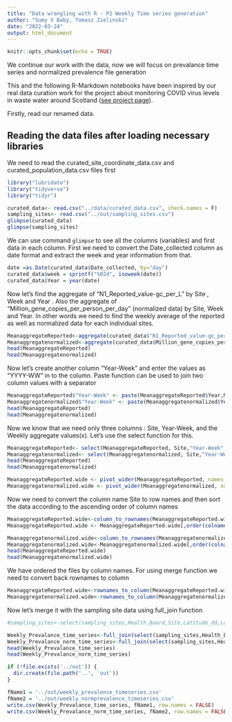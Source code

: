 ```yaml
---
title: "Data wrangling with R - P2 Weekly Time series generation"
author: "Sumy V Baby, Tomasz Zielinski"
date: "2022-03-24"
output: html_document
---
```


```r
knitr::opts_chunk$set(echo = TRUE)
```

We continue our work with the data, now we will focus on prevalance time series and normalized prevalence file generation

This and the following R-Markdown notebooks have been inspired by our real data curation work for the project about monitoring COVID virus levels in waste water around Scotland ([see project page](https://biordm.github.io/COVID-Wastewater-Scotland/)).

Firstly, read our renamed data.

## Reading the data files after loading necessary libraries

We need to read the curated_site_coordinate_data.csv and curated_population_data.csv files first

```r
library("lubridate")
library("tidyverse")
library("tidyr")

curated_data<- read.csv("../data/curated_data.csv", check.names = F)
sampling_sites<- read.csv("../out/sampling_sites.csv")
glimpse(curated_data)
glimpse(sampling_sites)

```
We can use command `glimpse` to see all the columns (variables) and first data in each column.
First we need to convert the Date_collected column as date format and extract the week and year information from that.

```r
date =as.Date(curated_data$Date_collected, by="day")
curated_data$week = sprintf("%02d", isoweek(date))
curated_data$Year = year(date)
```

Now let's find the aggregate of "N1_Reported_value-gc_per_L" by Site , Week and Year . Also the aggregate of  "Million_gene_copies_per_person_per_day" (normalized data) by Site, Week and Year. In other words we need to find the weekly average of the reported as well as normalized data for each individual sites.

```r
MeanaggregateReported<-aggregate(curated_data$"N1_Reported_value-gc_per_L", by=list(Site=curated_data$Site, Year=curated_data$Year,Week = curated_data$week), FUN=mean, na.rm=TRUE) 
Meanaggregatenormalized<-aggregate(curated_data$Million_gene_copies_per_person_per_day, by=list(Site=curated_data$Site, Year= curated_data$Year,Week = curated_data$week), FUN=mean, na.rm=TRUE)
head(MeanaggregateReported)
head(Meanaggregatenormalized)
```

Now let's create another column "Year-Week" and enter the values as "YYYY-WW" in to the column. Paste function can be used to join two column values with a separator 

```r
MeanaggregateReported$"Year-Week" <- paste(MeanaggregateReported$Year,MeanaggregateReported$Week,sep = "-")
Meanaggregatenormalized$"Year-Week" <- paste(Meanaggregatenormalized$Year,Meanaggregatenormalized$Week,sep = "-")
head(MeanaggregateReported)
head(Meanaggregatenormalized)
```

Now we know that we need only three columns : Site, Year-Week, and the Weekly aggregate values(x). Let's use the select function for this.

```r
MeanaggregateReported<- select(MeanaggregateReported, Site,"Year-Week",x)
Meanaggregatenormalized<- select(Meanaggregatenormalized, Site,"Year-Week",x) 
head(MeanaggregateReported)
head(Meanaggregatenormalized)
```

```r
MeanaggregateReported.wide <- pivot_wider(MeanaggregateReported, names_from = "Year-Week", values_from = x)  
Meanaggregatenormalized.wide <- pivot_wider(Meanaggregatenormalized, names_from = "Year-Week", values_from = x)

```
Now we need to convert the column name Site to row names and then sort the data according to the ascending order of column names

```r
MeanaggregateReported.wide<-column_to_rownames(MeanaggregateReported.wide, var = "Site") 
MeanaggregateReported.wide <- MeanaggregateReported.wide[,order(colnames(MeanaggregateReported.wide))]

Meanaggregatenormalized.wide<-column_to_rownames(Meanaggregatenormalized.wide, var = "Site") 
Meanaggregatenormalized.wide<-Meanaggregatenormalized.wide[,order(colnames(Meanaggregatenormalized.wide))]
head(MeanaggregateReported.wide)
head(Meanaggregatenormalized.wide)
```

We have ordered the files by column names. For using merge function we need to convert back rownames to column
```r
MeanaggregateReported.wide<-rownames_to_column(MeanaggregateReported.wide, var = "Site") 
Meanaggregatenormalized.wide<-rownames_to_column(Meanaggregatenormalized.wide, var = "Site") 
```
Now let's merge it with the sampling site data using full_join function

```r
#sampling_sites<-select(sampling_sites,Health_Board,Site,Latitude_dd,Longitude_dd,Population,Population_Band)

Weekly_Prevalance_time_series<-full_join(select(sampling_sites,Health_Board,Site,Latitude_dd,Longitude_dd,Population,Population_Band),MeanaggregateReported.wide, by = "Site")
Weekly_Prevalance_norm_time_series<-full_join(select(sampling_sites,Health_Board,Site,Latitude_dd,Longitude_dd,Population,Population_Band),Meanaggregatenormalized.wide, by = "Site")
head(Weekly_Prevalance_time_series)
head(Weekly_Prevalance_norm_time_series)


```

```r
if (!file.exists('../out')) {
  dir.create(file.path('..', 'out'))  
}

fName1 = '../out/weekly_prevalence_timeseries.csv'
fName2 = '../out/weekly_normprevalence_timeseries.csv'
write.csv(Weekly_Prevalance_time_series, fName1, row.names = FALSE)
write.csv(Weekly_Prevalance_norm_time_series, fName2, row.names = FALSE)
```

